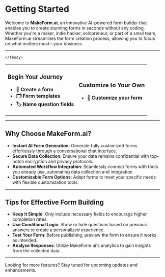 
# Getting Started

Welcome to **MakeForm.ai**, an innovative AI-powered form builder that enables you to create stunning forms in seconds without any coding. Whether you're a maker, indie hacker, solopreneur, or part of a small team, MakeForm.ai streamlines the form creation process, allowing you to focus on what matters most—your business.

---

<div className="w-full">
  <table className="w-full border-separate border-spacing-y-5">
    <tbody>
      <tr>
        <td className="w-1/2 p-6 rounded-lg align-top">
          <h3 className="text-lg font-semibold mb-4">Begin Your Journey</h3>
          <ul className="list-none space-y-2">
            <li className="underline"> <Link href="./get-start/create-form"><strong>📄 Create a form</strong></Link></li>
            <li className="underline"> <Link href="./get-start/form-templates"><strong>🗂️ Form templates</strong></Link></li>
            <li className="underline"> <Link href="./get-start/name-question-fields"><strong>🏷️ Name question fields</strong></Link></li>
          </ul>
        </td>
        <td className="w-1/2 p-6 rounded-lg align-top">
          <h3 className="text-lg font-semibold mb-4">Customize to Your Own</h3>
          <ul className="list-none space-y-2">
            <li className="underline"> <Link href="./get-start/customize-form"><strong>🎨 Customize your form</strong></Link></li>
          </ul>
        </td>
      </tr>

    </tbody>

  </table>
</div>

---

## Why Choose MakeForm.ai?

- **Instant AI Form Generation**: Generate fully customized forms effortlessly through a conversational chat interface.
- **Secure Data Collection**: Ensure your data remains confidential with top-notch encryption and privacy protocols.
- **Automated Workflow Integration**: Seamlessly connect forms with tools you already use, automating data collection and integration.
- **Customizable Form Options**: Adapt forms to meet your specific needs with flexible customization tools.

---

## Tips for Effective Form Building

- **Keep It Simple**: Only include necessary fields to encourage higher completion rates.
- **Use Conditional Logic**: Show or hide questions based on previous answers to create a personalized experience.
- **Test Your Form**: Before publishing, preview the form to ensure it works as intended.
- **Analyze Responses**: Utilize MakeForm.ai's analytics to gain insights from the collected data.

---

<Callout type="info">
  Looking for more features? Stay tuned for upcoming updates and enhancements.
</Callout>
